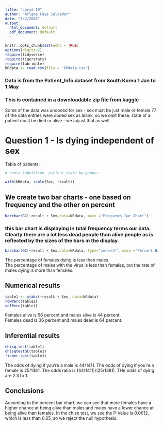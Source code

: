 ```yaml
---
title: "covid 19"
author: "Arlene Faye Salvador"
date: "5/2/2020"
output:
  html_document: default
  pdf_document: default
---
```


```r
knitr::opts_chunk$set(echo = TRUE)
options(digits=2)
require(tidyverse)
require(tigerstats)
require(lubridate)
kRdata <- read.csv(file = 'kRdata.csv')
```
### Data is from the Patient_Info dataset from South Korea 1 Jan to 1 May 
### This is contained in a downloadable zip file from kaggle

Some of the data was uncoded for sex - sex must be just male or female
77 of the data entries were coded sex  as blank, so we omit these.
state of a patient must be died or alive - we adjust that as well   
  
# Question 1 - Is dying independent of sex




Table of patients:
```r

# cross tabulation, patient state by gender

with(kRdata, table(Sex, result))

```

## We create two bar charts - one based on frequency and the other on percent

```r
barchartGC(~result + Sex,data=kRdata, main ="Frequency Bar Chart")
```

  
### this bar chart is displaying in total frequency terms our data.  Clearly there are a lot less dead people than alive people as is reflected by the sizes of the bars in the display.  

```r
barchartGC(~result + Sex,data=kRdata, type="percent", main ="Percent Bar Chart")
```

The percentage of females dying is less than males.  
The percentage of males with the virus is less than females, but the rate of males dying is more than females. 

  
## Numerical results

```r
table1 <- xtabs(~result + Sex, data=kRdata)
rowPerc(table1)
colPerc(table1)
```
Females alive is 56 percent and males alive is 44 percent.  
Females dead is 36 percent and males dead is 64 percent.


## Inferential results 

```r
chisq.test(table1)
chisqtestGC(table1)
fisher.test(table1)
```
The odds of dying if you're a male is 44/1411.
The odds of dying if you're a female is 25/1381.
The odds ratio is (44/1411)/(25/1381).
THe odds of dying are 2.3 to 1.

## Conclusions

According to the percent bar chart, we can see that more females have a higher chance at being alive than males and males have a lower chance at being alive than females. In the chisq test, we see the P-Value is 0.0012, which is less than 0.05, so we reject the null hypothesis.